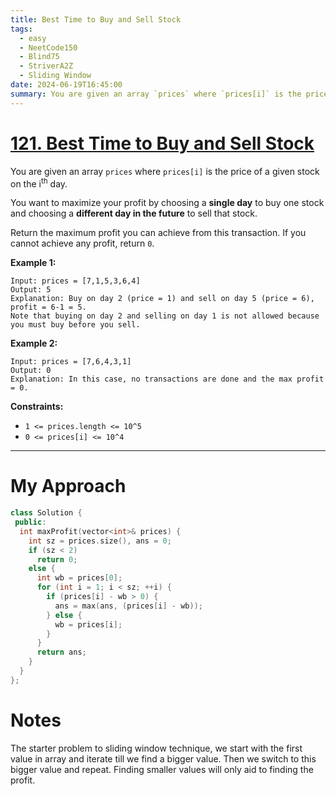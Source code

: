 ```yaml
---
title: Best Time to Buy and Sell Stock
tags:
  - easy
  - NeetCode150
  - Blind75
  - StriverA2Z
  - Sliding Window
date: 2024-06-19T16:45:00
summary: You are given an array `prices` where `prices[i]` is the price of a given stock on the ith day.
---
```


# [121. Best Time to Buy and Sell Stock](https://leetcode.com/problems/best-time-to-buy-and-sell-stock/description/)

You are given an array `prices` where `prices[i]` is the price of a given stock on the i<sup>th</sup> day.

You want to maximize your profit by choosing a **single day** to buy one stock and choosing a **different day in the future** to sell that stock.

Return the maximum profit you can achieve from this transaction. If you cannot achieve any profit, return `0`.

**Example 1:**

```
Input: prices = [7,1,5,3,6,4]
Output: 5
Explanation: Buy on day 2 (price = 1) and sell on day 5 (price = 6), profit = 6-1 = 5.
Note that buying on day 2 and selling on day 1 is not allowed because you must buy before you sell.
```

**Example 2:**

```
Input: prices = [7,6,4,3,1]
Output: 0
Explanation: In this case, no transactions are done and the max profit = 0.
```

**Constraints:**

- `1 <= prices.length <= 10^5`
- `0 <= prices[i] <= 10^4`

---

# My Approach

```cpp
class Solution {
 public:
  int maxProfit(vector<int>& prices) {
    int sz = prices.size(), ans = 0;
    if (sz < 2)
      return 0;
    else {
      int wb = prices[0];
      for (int i = 1; i < sz; ++i) {
        if (prices[i] - wb > 0) {
          ans = max(ans, (prices[i] - wb));
        } else {
          wb = prices[i];
        }
      }
      return ans;
    }
  }
};
```

# Notes

The starter problem to sliding window technique, we start with the first value in array and iterate till we find a bigger value. Then we switch to this bigger value and repeat. Finding smaller values will only aid to finding the profit.
